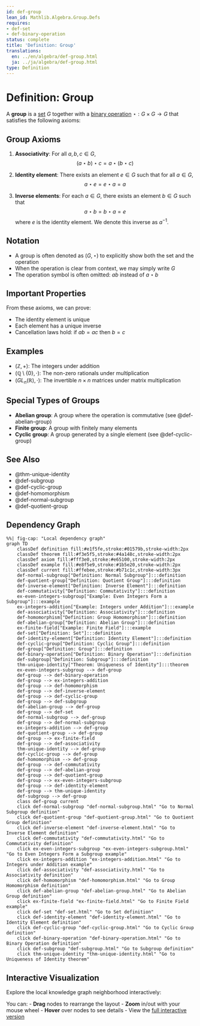 ```yaml
---
id: def-group
lean_id: Mathlib.Algebra.Group.Defs
requires:
- def-set
- def-binary-operation
status: complete
title: 'Definition: Group'
translations:
  en: ../en/algebra/def-group.html
  ja: ../ja/algebra/def-group.html
type: Definition
---
```


# Definition: Group {#def-group}

A **group** is a [set](../logic-set-theory/def-set.qmd) $G$ together with a [binary operation](def-binary-operation.qmd) $\star: G \times G \to G$ that satisfies the following axioms:

## Group Axioms

1. **Associativity**: For all $a, b, c \in G$,
   $$(a \star b) \star c = a \star (b \star c)$$

2. **Identity element**: There exists an element $e \in G$ such that for all $a \in G$,
   $$a \star e = e \star a = a$$

3. **Inverse elements**: For each $a \in G$, there exists an element $b \in G$ such that
   $$a \star b = b \star a = e$$
   where $e$ is the identity element. We denote this inverse as $a^{-1}$.

## Notation

- A group is often denoted as $(G, \star)$ to explicitly show both the set and the operation
- When the operation is clear from context, we may simply write $G$
- The operation symbol is often omitted: $ab$ instead of $a \star b$

## Important Properties

From these axioms, we can prove:

- The identity element is unique
- Each element has a unique inverse
- Cancellation laws hold: if $ab = ac$ then $b = c$

## Examples

- $(\mathbb{Z}, +)$: The integers under addition
- $(\mathbb{Q} \setminus \{0\}, \cdot)$: The non-zero rationals under multiplication
- $(GL_n(\mathbb{R}), \cdot)$: The invertible $n \times n$ matrices under matrix multiplication

## Special Types of Groups

- **Abelian group**: A group where the operation is commutative (see @def-abelian-group)
- **Finite group**: A group with finitely many elements
- **Cyclic group**: A group generated by a single element (see @def-cyclic-group)

## See Also

- @thm-unique-identity
- @def-subgroup
- @def-cyclic-group
- @def-homomorphism
- @def-normal-subgroup
- @def-quotient-group

## Dependency Graph

```mermaid
%%| fig-cap: "Local dependency graph"
graph TD
    classDef definition fill:#e1f5fe,stroke:#01579b,stroke-width:2px
    classDef theorem fill:#f3e5f5,stroke:#4a148c,stroke-width:2px
    classDef axiom fill:#fff3e0,stroke:#e65100,stroke-width:2px
    classDef example fill:#e8f5e9,stroke:#1b5e20,stroke-width:2px
    classDef current fill:#ffebee,stroke:#b71c1c,stroke-width:3px
    def-normal-subgroup["Definition: Normal Subgroup"]:::definition
    def-quotient-group["Definition: Quotient Group"]:::definition
    def-inverse-element["Definition: Inverse Element"]:::definition
    def-commutativity["Definition: Commutativity"]:::definition
    ex-even-integers-subgroup["Example: Even Integers Form a Subgroup"]:::example
    ex-integers-addition["Example: Integers under Addition"]:::example
    def-associativity["Definition: Associativity"]:::definition
    def-homomorphism["Definition: Group Homomorphism"]:::definition
    def-abelian-group["Definition: Abelian Group"]:::definition
    ex-finite-field["Example: Finite Field"]:::example
    def-set["Definition: Set"]:::definition
    def-identity-element["Definition: Identity Element"]:::definition
    def-cyclic-group["Definition: Cyclic Group"]:::definition
    def-group["Definition: Group"]:::definition
    def-binary-operation["Definition: Binary Operation"]:::definition
    def-subgroup["Definition: Subgroup"]:::definition
    thm-unique-identity["Theorem: Uniqueness of Identity"]:::theorem
    ex-even-integers-subgroup --> def-group
    def-group --> def-binary-operation
    def-group --> ex-integers-addition
    def-group --> def-homomorphism
    def-group --> def-inverse-element
    def-group --> def-cyclic-group
    def-group --> def-subgroup
    def-abelian-group --> def-group
    def-group --> def-set
    def-normal-subgroup --> def-group
    def-group --> def-normal-subgroup
    ex-integers-addition --> def-group
    def-quotient-group --> def-group
    def-group --> ex-finite-field
    def-group --> def-associativity
    thm-unique-identity --> def-group
    def-cyclic-group --> def-group
    def-homomorphism --> def-group
    def-group --> def-commutativity
    def-group --> def-abelian-group
    def-group --> def-quotient-group
    def-group --> ex-even-integers-subgroup
    def-group --> def-identity-element
    def-group --> thm-unique-identity
    def-subgroup --> def-group
    class def-group current
    click def-normal-subgroup "def-normal-subgroup.html" "Go to Normal Subgroup definition"
    click def-quotient-group "def-quotient-group.html" "Go to Quotient Group definition"
    click def-inverse-element "def-inverse-element.html" "Go to Inverse Element definition"
    click def-commutativity "def-commutativity.html" "Go to Commutativity definition"
    click ex-even-integers-subgroup "ex-even-integers-subgroup.html" "Go to Even Integers Form a Subgroup example"
    click ex-integers-addition "ex-integers-addition.html" "Go to Integers under Addition example"
    click def-associativity "def-associativity.html" "Go to Associativity definition"
    click def-homomorphism "def-homomorphism.html" "Go to Group Homomorphism definition"
    click def-abelian-group "def-abelian-group.html" "Go to Abelian Group definition"
    click ex-finite-field "ex-finite-field.html" "Go to Finite Field example"
    click def-set "def-set.html" "Go to Set definition"
    click def-identity-element "def-identity-element.html" "Go to Identity Element definition"
    click def-cyclic-group "def-cyclic-group.html" "Go to Cyclic Group definition"
    click def-binary-operation "def-binary-operation.html" "Go to Binary Operation definition"
    click def-subgroup "def-subgroup.html" "Go to Subgroup definition"
    click thm-unique-identity "thm-unique-identity.html" "Go to Uniqueness of Identity theorem"
```

## Interactive Visualization

Explore the local knowledge graph neighborhood interactively:

::: {.graph-viz data-id="def-group" data-width="700" data-height="500"}
:::

You can:
- **Drag** nodes to rearrange the layout
- **Zoom** in/out with your mouse wheel
- **Hover** over nodes to see details
- View the [full interactive version](../../output/interactive/def-group.html){target="_blank"}
